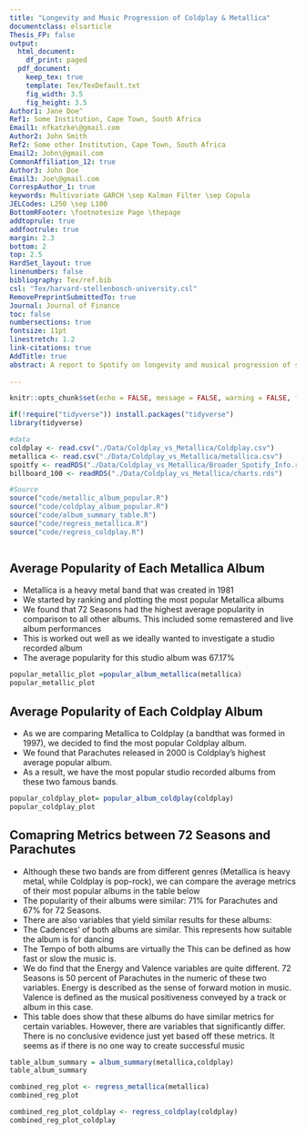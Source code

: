 ```yaml
---
title: "Longevity and Music Progression of Coldplay & Metallica"
documentclass: elsarticle
Thesis_FP: false
output:
  html_document:
    df_print: paged
  pdf_document:
    keep_tex: true
    template: Tex/TexDefault.txt
    fig_width: 3.5
    fig_height: 3.5
Author1: Jane Doe^
Ref1: Some Institution, Cape Town, South Africa
Email1: nfkatzke\@gmail.com
Author2: John Smith
Ref2: Some other Institution, Cape Town, South Africa
Email2: John\@gmail.com
CommonAffiliation_12: true
Author3: John Doe
Email3: Joe\@gmail.com
CorrespAuthor_1: true
keywords: Multivariate GARCH \sep Kalman Filter \sep Copula
JELCodes: L250 \sep L100
BottomRFooter: \footnotesize Page \thepage
addtoprule: true
addfootrule: true
margin: 2.3
bottom: 2
top: 2.5
HardSet_layout: true
linenumbers: false
bibliography: Tex/ref.bib
csl: "Tex/harvard-stellenbosch-university.csl"
RemovePreprintSubmittedTo: true
Journal: Journal of Finance
toc: false
numbersections: true
fontsize: 11pt
linestretch: 1.2
link-citations: true
AddTitle: true
abstract: A report to Spotify on longevity and musical progression of some of the most famous musical bands. In this report we focus on Metallica and Coldplay. We drew inferences to hypothesise what makes songs or albums popular. We focused on popularity, cadence, speed and tempo.
  
---
```


```r
knitr::opts_chunk$set(echo = FALSE, message = FALSE, warning = FALSE, fig.width = 6, fig.height = 5, fig.pos="H", fig.pos = 'H')

if(!require("tidyverse")) install.packages("tidyverse")
library(tidyverse)
```

```r
#data
coldplay <- read.csv("./Data/Coldplay_vs_Metallica/Coldplay.csv")
metallica <- read.csv("./Data/Coldplay_vs_Metallica/metallica.csv")
spoitfy <- readRDS("./Data/Coldplay_vs_Metallica/Broader_Spotify_Info.rds") 
billboard_100 <- readRDS("./Data/Coldplay_vs_Metallica/charts.rds")

```

```r
#Source
source("code/metallic_album_popular.R")
source("code/coldplay_album_popular.R")
source("code/album_summary_table.R")
source("code/regress_metallica.R")
source("code/regress_coldplay.R")



```




## Average Popularity of Each Metallica Album

* Metallica is a heavy metal band that was created in 1981
* We started by ranking and plotting the most popular Metallica albums
* We found that 72 Seasons had the highest average popularity in comparison to all other albums. This included some remastered and live album performances
* This is worked out well as we ideally wanted to investigate a studio recorded album
* The average popularity for this studio album was 67.17%

```r
popular_metallic_plot =popular_album_metallica(metallica)
popular_metallic_plot
```


## Average Popularity of Each Coldplay Album

* As we are comparing Metallica to Coldplay (a bandthat was formed in 1997), we decided to find the most popular Coldplay album.
* We found that Parachutes released in 2000 is Coldplay's highest average popular album.
* As a result, we have the most popular studio recorded albums from these two famous bands.


```r
popular_coldplay_plot= popular_album_coldplay(coldplay)
popular_coldplay_plot
```

## Comapring Metrics between 72 Seasons and Parachutes

* Although these two bands are from different genres (Metallica is heavy metal, while Coldplay is pop-rock), we can compare the average metrics of their most popular albums in the table below
* The popularity of their albums were similar: 71% for Parachutes and 67% for 72 Seasons.
* There are also variables that yield similar results for these albums: 
* The Cadences' of both albums are similar. This represents how suitable the album is for dancing
* The Tempo of both albums are virtually the  This can be defined as how fast or slow the music is.
* We do find that the Energy and Valence variables are quite different. 72 Seasons is 50 percent of Parachutes in the numeric of these two variables. Energy is described as the sense of forward motion in music. Valence is defined as the musical positiveness conveyed by a track or album in this case.
* This table does show that these albums do have similar metrics for certain variables. However, there are variables that significantly differ. There is no conclusive evidence just yet based off these metrics. It seems as if there is no one way to create successful music

```r
table_album_summary = album_summary(metallica,coldplay)
table_album_summary
```


```r
combined_reg_plot <- regress_metallica(metallica)
combined_reg_plot
```

```r
combined_reg_plot_coldplay <- regress_coldplay(coldplay)
combined_reg_plot_coldplay

```

